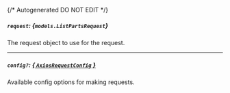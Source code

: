 {/* Autogenerated DO NOT EDIT  */}

##### `request`: *{`models.ListPartsRequest`}*
The request object to use for the request.
<Collapsible openLabel={Labels.showProperties} closeLabel={Labels.hideProperties}>
    <ListPartsRequest/>
</Collapsible>

---
##### `config?`: [*{ `AxiosRequestConfig` }*](https://axios-http.com/docs/req_config)
Available config options for making requests.


